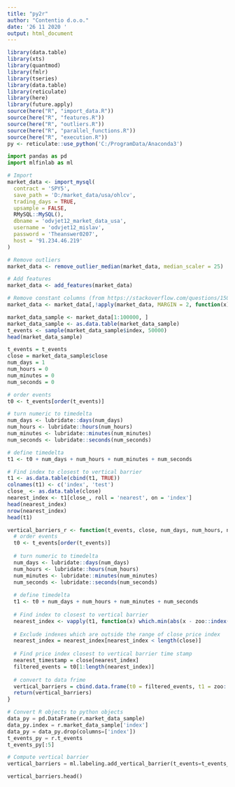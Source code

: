 ```yaml
---
title: "py2r"
author: "Contentio d.o.o."
date: '26 11 2020 '
output: html_document
---
```


```r
library(data.table)
library(xts)
library(quantmod)
library(fmlr)
library(tseries)
library(data.table)
library(reticulate)
library(here)
library(future.apply)
source(here("R", "import_data.R"))
source(here("R", "features.R"))
source(here("R", "outliers.R"))
source(here("R", "parallel_functions.R"))
source(here("R", "execution.R"))
py <- reticulate::use_python('C:/ProgramData/Anaconda3')
```


```python
import pandas as pd
import mlfinlab as ml
```


```r
# Import
market_data <- import_mysql(
  contract = 'SPY5',
  save_path = 'D:/market_data/usa/ohlcv',
  trading_days = TRUE,
  upsample = FALSE,
  RMySQL::MySQL(),
  dbname = 'odvjet12_market_data_usa',
  username = 'odvjet12_mislav',
  password = 'Theanswer0207',
  host = '91.234.46.219'
)
```


```r
# Remove outliers
market_data <- remove_outlier_median(market_data, median_scaler = 25)

# Add features
market_data <- add_features(market_data)

# Remove constant columns (from https://stackoverflow.com/questions/15068981/removal-of-constant-columns-in-r)
market_data <- market_data[,!apply(market_data, MARGIN = 2, function(x) max(x, na.rm = TRUE) == min(x, na.rm = TRUE))]
```


```r
market_data_sample <- market_data[1:100000, ]
market_data_sample <- as.data.table(market_data_sample)
t_events <- sample(market_data_sample$index, 50000)
head(market_data_sample)
```


```r
t_events = t_events
close = market_data_sample$close
num_days = 1
num_hours = 0
num_minutes = 0
num_seconds = 0

# order events
t0 <- t_events[order(t_events)]

# turn numeric to timedelta
num_days <- lubridate::days(num_days)
num_hours <- lubridate::hours(num_hours)
num_minutes <- lubridate::minutes(num_minutes)
num_seconds <- lubridate::seconds(num_seconds)

# define timedelta
t1 <- t0 + num_days + num_hours + num_minutes + num_seconds

# Find index to closest to vertical barrier
t1 <- as.data.table(cbind(t1, TRUE))
colnames(t1) <- c('index', 'test')
close_ <- as.data.table(close)
nearest_index <- t1[close_, roll = 'nearest', on = 'index']
head(nearest_index)
nrow(nearest_index)
head(t1)
```


```r
vertical_barriers_r <- function(t_events, close, num_days, num_hours, num_minutes, num_seconds) {
  # order events
  t0 <- t_events[order(t_events)]
  
  # turn numeric to timedelta
  num_days <- lubridate::days(num_days)
  num_hours <- lubridate::hours(num_hours)
  num_minutes <- lubridate::minutes(num_minutes)
  num_seconds <- lubridate::seconds(num_seconds)
  
  # define timedelta
  t1 <- t0 + num_days + num_hours + num_minutes + num_seconds
  
  # Find index to closest to vertical barrier
  nearest_index <- vapply(t1, function(x) which.min(abs(x - zoo::index(close))), numeric(1))
  
  # Exclude indexes which are outside the range of close price index
  nearest_index = nearest_index[nearest_index < length(close)]
  
  # Find price index closest to vertical barrier time stamp
  nearest_timestamp = close[nearest_index]
  filtered_events = t0[1:length(nearest_index)]
  
  # convert to data frime
  vertical_barriers = cbind.data.frame(t0 = filtered_events, t1 = zoo::index(nearest_timestamp))
  return(vertical_barriers)
}
```



```python
# Convert R objects to python objects
data_py = pd.DataFrame(r.market_data_sample)
data_py.index = r.market_data_sample['index']
data_py = data_py.drop(columns=['index'])
t_events_py = r.t_events
t_events_py[:5]

# Compute vertical barrier
vertical_barriers = ml.labeling.add_vertical_barrier(t_events=t_events_py, close=data_py.close, num_days=1)
```

```python
vertical_barriers.head()
```


```r

```

